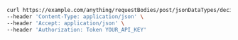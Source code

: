 ```bash showLineNumbers copy filename="Request Body Post Json Data Types Decimal usage example"
curl https://example.com/anything/requestBodies/post/jsonDataTypes/decimal \
--header 'Content-Type: application/json' \
--header 'Accept: application/json' \
--header 'Authorization: Token YOUR_API_KEY'
```
